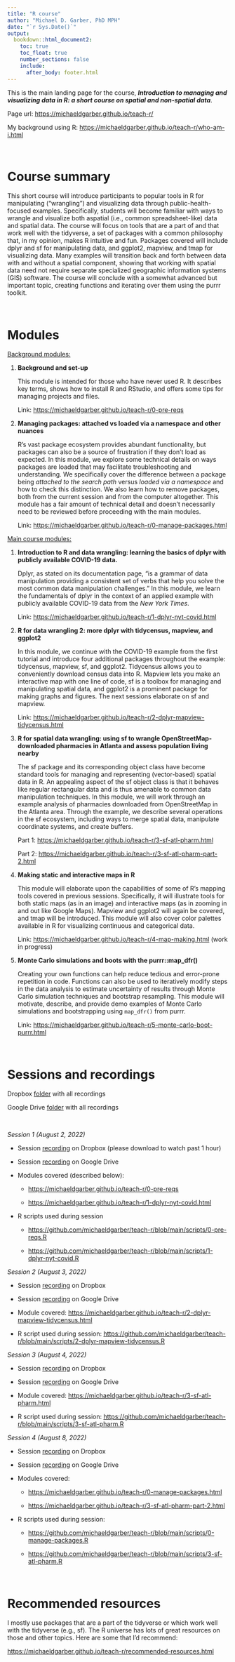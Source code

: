```yaml
---
title: "R course"
author: "Michael D. Garber, PhD MPH"
date: "`r Sys.Date()`"
output: 
  bookdown::html_document2:
    toc: true
    toc_float: true
    number_sections: false
    include: 
      after_body: footer.html
---
```


This is the main landing page for the course, ***Introduction to managing and visualizing data in R: a short course on spatial and non-spatial data***.

Page url: <https://michaeldgarber.github.io/teach-r/>

My background using R: <https://michaeldgarber.github.io/teach-r/who-am-i.html>

<br />

# Course summary

This short course will introduce participants to popular tools in R for manipulating ("wrangling") and visualizing data through public-health-focused examples. Specifically, students will become familiar with ways to wrangle and visualize both aspatial (i.e., common spreadsheet-like) data and spatial data. The course will focus on tools that are a part of and that work well with the tidyverse, a set of packages with a common philosophy that, in my opinion, makes R intuitive and fun. Packages covered will include dplyr and sf for manipulating data, and ggplot2, mapview, and tmap for visualizing data. Many examples will transition back and forth between data with and without a spatial component, showing that working with spatial data need not require separate specialized geographic information systems (GIS) software. The course will conclude with a somewhat advanced but important topic, creating functions and iterating over them using the purrr toolkit.

<br />

# Modules

[Background modules:]{.underline}

1.  **Background and set-up**

    This module is intended for those who have never used R. It describes key terms, shows how to install R and RStudio, and offers some tips for managing projects and files.

    Link: <https://michaeldgarber.github.io/teach-r/0-pre-reqs>

2.  **Managing packages: attached vs loaded via a namespace and other nuances**

    R's vast package ecosystem provides abundant functionality, but packages can also be a source of frustration if they don't load as expected. In this module, we explore some technical details on ways packages are loaded that may facilitate troubleshooting and understanding. We specifically cover the difference between a package being *attached to the search path* versus *loaded via a namespace* and how to check this distinction. We also learn how to remove packages, both from the current session and from the computer altogether. This module has a fair amount of technical detail and doesn't necessarily need to be reviewed before proceeding with the main modules.

    Link: <https://michaeldgarber.github.io/teach-r/0-manage-packages.html>

[Main course modules:]{.underline}

1.  **Introduction to R and data wrangling: learning the basics of dplyr with publicly available COVID-19 data.**

    Dplyr, as stated on its documentation page, "is a grammar of data manipulation providing a consistent set of verbs that help you solve the most common data manipulation challenges." In this module, we learn the fundamentals of dplyr in the context of an applied example with publicly available COVID-19 data from the *New York Times*.

    Link: <https://michaeldgarber.github.io/teach-r/1-dplyr-nyt-covid.html>

2.  **R for data wrangling 2: more dplyr with tidycensus, mapview, and ggplot2**

    In this module, we continue with the COVID-19 example from the first tutorial and introduce four additional packages throughout the example: tidycensus, mapview, sf, and ggplot2. Tidycensus allows you to conveniently download census data into R. Mapview lets you make an interactive map with one line of code, sf is a toolbox for managing and manipulating spatial data, and ggplot2 is a prominent package for making graphs and figures. The next sessions elaborate on sf and mapview.

    Link: <https://michaeldgarber.github.io/teach-r/2-dplyr-mapview-tidycensus.html>

3.  **R for spatial data wrangling: using sf to wrangle OpenStreetMap-downloaded pharmacies in Atlanta and assess population living nearby**

    The sf package and its corresponding object class have become standard tools for managing and representing (vector-based) spatial data in R. An appealing aspect of the sf object class is that it behaves like regular rectangular data and is thus amenable to common data manipulation techniques. In this module, we will work through an example analysis of pharmacies downloaded from OpenStreetMap in the Atlanta area. Through the example, we describe several operations in the sf ecosystem, including ways to merge spatial data, manipulate coordinate systems, and create buffers.

    Part 1: <https://michaeldgarber.github.io/teach-r/3-sf-atl-pharm.html>

    Part 2: <https://michaeldgarber.github.io/teach-r/3-sf-atl-pharm-part-2.html>

4.  **Making static and interactive maps in R**

    This module will elaborate upon the capabilities of some of R's mapping tools covered in previous sessions. Specifically, it will illustrate tools for both static maps (as in an image) and interactive maps (as in zooming in and out like Google Maps). Mapview and ggplot2 will again be covered, and tmap will be introduced. This module will also cover color palettes available in R for visualizing continuous and categorical data.

    Link: <https://michaeldgarber.github.io/teach-r/4-map-making.html> (work in progress)

5.  **Monte Carlo simulations and boots with the purrr::map_dfr()**

    Creating your own functions can help reduce tedious and error-prone repetition in code. Functions can also be used to iteratively modify steps in the data analysis to estimate uncertainty of results through Monte Carlo simulation techniques and bootstrap resampling. This module will motivate, describe, and provide demo examples of Monte Carlo simulations and bootstrapping using `map_dfr()` from purrr.

    Link: <https://michaeldgarber.github.io/teach-r/5-monte-carlo-boot-purrr.html>

<br />

# Sessions and recordings

Dropbox [folder](https://www.dropbox.com/sh/rpqerzm0ukawhuk/AAAFN4FVfLsq9m4pBvdH83JCa?dl=0) with all recordings

Google Drive [folder](https://drive.google.com/drive/folders/125F0jIChEAPEqTKQx5VdFpKHe4xOOKYP?usp=sharing) with all recordings

<br />

*Session 1 (August 2, 2022)*

-   Session [recording](https://www.dropbox.com/s/2rooqu9w0tbjqlg/r-course-sesion-1-video.mp4?dl=0) on Dropbox (please download to watch past 1 hour)

-   Session [recording](https://drive.google.com/file/d/13miuMQ-qFwC0d-alyABu5-RbaZ8xmQGH/view?usp=sharing) on Google Drive

-   Modules covered (described below):

    -   <https://michaeldgarber.github.io/teach-r/0-pre-reqs>

    -   <https://michaeldgarber.github.io/teach-r/1-dplyr-nyt-covid.html>

-   R scripts used during session

    -   <https://github.com/michaeldgarber/teach-r/blob/main/scripts/0-pre-reqs.R>

    -   <https://github.com/michaeldgarber/teach-r/blob/main/scripts/1-dplyr-nyt-covid.R>

*Session 2 (August 3, 2022)*

-   Session [recording](https://www.dropbox.com/s/eitst7w7kytl7bm/r-course-session-2-video.mp4?dl=0) on Dropbox

-   Session [recording](https://drive.google.com/file/d/11M9PlQJTO8PGgFX7dJm5OytRYMUBQYdS/view?usp=sharing) on Google Drive

-   Module covered: <https://michaeldgarber.github.io/teach-r/2-dplyr-mapview-tidycensus.html>

-   R script used during session: <https://github.com/michaeldgarber/teach-r/blob/main/scripts/2-dplyr-mapview-tidycensus.R>

*Session 3 (August 4, 2022)*

-   Session [recording](https://www.dropbox.com/s/3vvvb24e0k64ont/r-course-session-3-video.mp4?dl=0) on Dropbox

-   Session [recording](https://drive.google.com/file/d/1W0kDHMFHqLp0ZCd9U2stzBauMCQQJ2XV/view?usp=sharing) on Google Drive

-   Module covered: <https://michaeldgarber.github.io/teach-r/3-sf-atl-pharm.html>

-   R script used during session: <https://github.com/michaeldgarber/teach-r/blob/main/scripts/3-sf-atl-pharm.R>

*Session 4 (August 8, 2022)*

-   Session [recording](https://www.dropbox.com/s/w711q4eovnravsk/r-course-session-4-video.mp4?dl=0) on Dropbox

-   Session [recording](https://drive.google.com/file/d/1ZYGZ8hMzN6vFHs_j-dflT18yC-yC9QUA/view?usp=sharing) on Google Drive

-   Modules covered:

    -   <https://michaeldgarber.github.io/teach-r/0-manage-packages.html>

    -   <https://michaeldgarber.github.io/teach-r/3-sf-atl-pharm-part-2.html>

-   R scripts used during session:

    -   <https://github.com/michaeldgarber/teach-r/blob/main/scripts/0-manage-packages.R>

    -   <https://github.com/michaeldgarber/teach-r/blob/main/scripts/3-sf-atl-pharm.R>

<br />

# Recommended resources

I mostly use packages that are a part of the tidyverse or which work well with the tidyverse (e.g., sf). The R universe has lots of great resources on those and other topics. Here are some that I'd recommend:

<https://michaeldgarber.github.io/teach-r/recommended-resources.html>
